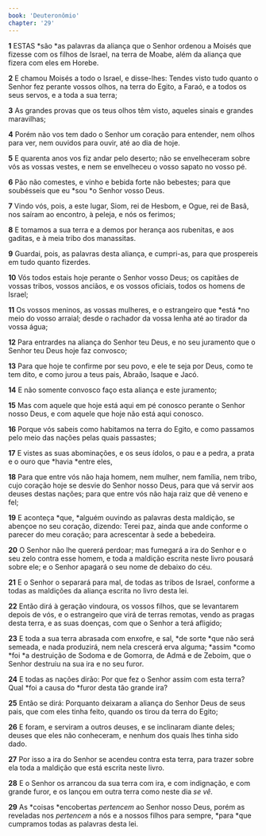```yaml
---
book: 'Deuteronômio'
chapter: '29'
---
```


**1** ESTAS *são *as palavras da aliança que o Senhor ordenou a Moisés que fizesse com os filhos de Israel, na terra de Moabe, além da aliança que fizera com eles em Horebe.

**2** E chamou Moisés a todo o Israel, e disse-lhes: Tendes visto tudo quanto o Senhor fez perante vossos olhos, na terra do Egito, a Faraó, e a todos os seus servos, e a toda a sua terra;

**3** As grandes provas que os teus olhos têm visto, aqueles sinais e grandes maravilhas;

**4** Porém não vos tem dado o Senhor um coração para entender, nem olhos para ver, nem ouvidos para ouvir, até ao dia de hoje.

**5** E quarenta anos vos fiz andar pelo deserto; não se envelheceram sobre vós as vossas vestes, e nem se envelheceu o vosso sapato no vosso pé.

**6** Pão não comestes, e vinho e bebida forte não bebestes; para que soubésseis que eu *sou *o Senhor vosso Deus.

**7** Vindo vós, pois, a este lugar, Siom, rei de Hesbom, e Ogue, rei de Basã, nos saíram ao encontro, à peleja, e nós os ferimos;

**8** E tomamos a sua terra e a demos por herança aos rubenitas, e aos gaditas, e à meia tribo dos manassitas.

**9** Guardai, pois, as palavras desta aliança, e cumpri-as, para que prospereis em tudo quanto fizerdes.

**10** Vós todos estais hoje perante o Senhor vosso Deus; os capitães de vossas tribos, vossos anciãos, e os vossos oficiais, todos os homens de Israel;

**11** Os vossos meninos, as vossas mulheres, e o estrangeiro que *está *no meio do vosso arraial; desde o rachador da vossa lenha até ao tirador da vossa água;

**12** Para entrardes na aliança do Senhor teu Deus, e no seu juramento que o Senhor teu Deus hoje faz convosco;

**13** Para que hoje te confirme por seu povo, e ele te seja por Deus, como te tem dito, e como jurou a teus pais, Abraão, Isaque e Jacó.

**14** E não somente convosco faço esta aliança e este juramento;

**15** Mas com aquele que hoje está aqui em pé conosco perante o Senhor nosso Deus, e com aquele que hoje não está aqui conosco.

**16** Porque vós sabeis como habitamos na terra do Egito, e como passamos pelo meio das nações pelas quais passastes;

**17** E vistes as suas abominações, e os seus ídolos, o pau e a pedra, a prata e o ouro que *havia *entre eles,

**18** Para que entre vós não haja homem, nem mulher, nem família, nem tribo, cujo coração hoje se desvie do Senhor nosso Deus, para que vá servir aos deuses destas nações; para que entre vós não haja raiz que dê veneno e fel;

**19** E aconteça *que, *alguém ouvindo as palavras desta maldição, se abençoe no seu coração, dizendo: Terei paz, ainda que ande conforme o parecer do meu coração; para acrescentar à sede a bebedeira.

**20** O Senhor não lhe quererá perdoar; mas fumegará a ira do Senhor e o seu zelo contra esse homem, e toda a maldição escrita neste livro pousará sobre ele; e o Senhor apagará o seu nome de debaixo do céu.

**21** E o Senhor o separará para mal, de todas as tribos de Israel, conforme a todas as maldições da aliança escrita no livro desta lei.

**22** Então dirá à geração vindoura, os vossos filhos, que se levantarem depois de vós, e o estrangeiro que virá de terras remotas, vendo as pragas desta terra, e as suas doenças, com que o Senhor a terá afligido;

**23** E toda a sua terra abrasada com enxofre, e sal, *de sorte *que não será semeada, e nada produzirá, nem nela crescerá erva alguma; *assim *como *foi *a destruição de Sodoma e de Gomorra, de Admá e de Zeboim, que o Senhor destruiu na sua ira e no seu furor.

**24** E todas as nações dirão: Por que fez o Senhor assim com esta terra? Qual *foi a causa do *furor desta tão grande ira?

**25** Então se dirá: Porquanto deixaram a aliança do Senhor Deus de seus pais, que com eles tinha feito, quando os tirou da terra do Egito;

**26** E foram, e serviram a outros deuses, e se inclinaram diante deles; deuses que eles não conheceram, e nenhum dos quais lhes tinha sido dado.

**27** Por isso a ira do Senhor se acendeu contra esta terra, para trazer sobre ela toda a maldição que está escrita neste livro.

**28** E o Senhor os arrancou da sua terra com ira, e com indignação, e com grande furor, e os lançou em outra terra como neste dia _se vê._

**29** As *coisas *encobertas _pertencem_ ao Senhor nosso Deus, porém as reveladas nos _pertencem_ a nós e a nossos filhos para sempre, *para *que cumpramos todas as palavras desta lei.
